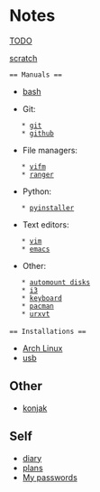 = Notes =

[[TODO]]

[[scratch]]

 == Manuals ==
 
* [[bash/bash|bash]]

* Git:
    * [[git]]
    * [[github]]

* File managers:
    * [[vifm]]
    * [[ranger]]

* Python:
    * [[pyinstaller]]
 
* Text editors:
    * [[text_editors/vim/vim|vim]]
    * [[emacs]]

* Other:
    * [[automount_disks|automount disks]]
    * [[i3]]
    * [[keyboard]]
    * [[pacman]]
    * [[urxvt]]
 
 == Installations ==
* [[arch_linux_installation|Arch Linux]]
* [[usb]]

== Other ==
* [[konjak]]

== Self ==
* [[diary/diary|diary]]
* [[diary/plans|plans]]
* [[diary/passwords|My passwords]]
